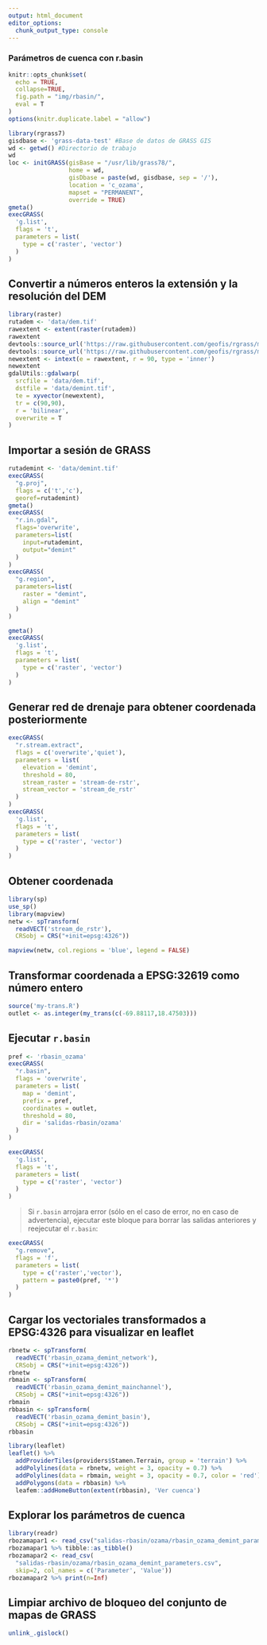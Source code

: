 ```yaml
---
output: html_document
editor_options: 
  chunk_output_type: console
---
```

### Parámetros de cuenca con r.basin
```r
knitr::opts_chunk$set(
  echo = TRUE,
  collapse=TRUE,
  fig.path = "img/rbasin/",
  eval = T
)
options(knitr.duplicate.label = "allow")
```

```r
library(rgrass7)
gisdbase <- 'grass-data-test' #Base de datos de GRASS GIS
wd <- getwd() #Directorio de trabajo
wd
loc <- initGRASS(gisBase = "/usr/lib/grass78/",
                 home = wd,
                 gisDbase = paste(wd, gisdbase, sep = '/'),
                 location = 'c_ozama',
                 mapset = "PERMANENT",
                 override = TRUE)
gmeta()
execGRASS(
  'g.list',
  flags = 't',
  parameters = list(
    type = c('raster', 'vector')
  )
)
```

## Convertir a números enteros la extensión y la resolución del DEM

```r
library(raster)
rutadem <- 'data/dem.tif'
rawextent <- extent(raster(rutadem))
rawextent
devtools::source_url('https://raw.githubusercontent.com/geofis/rgrass/master/integerextent.R')
devtools::source_url('https://raw.githubusercontent.com/geofis/rgrass/master/xyvector.R')
newextent <- intext(e = rawextent, r = 90, type = 'inner')
newextent
gdalUtils::gdalwarp(
  srcfile = 'data/dem.tif',
  dstfile = 'data/demint.tif',
  te = xyvector(newextent),
  tr = c(90,90),
  r = 'bilinear',
  overwrite = T
)
```

## Importar a sesión de GRASS

```r
rutademint <- 'data/demint.tif'
execGRASS(
  "g.proj",
  flags = c('t','c'),
  georef=rutademint)
gmeta()
execGRASS(
  "r.in.gdal",
  flags='overwrite',
  parameters=list(
    input=rutademint,
    output="demint"
  )
)
execGRASS(
  "g.region",
  parameters=list(
    raster = "demint",
    align = "demint"
  )
)
```

```r
gmeta()
execGRASS(
  'g.list',
  flags = 't',
  parameters = list(
    type = c('raster', 'vector')
  )
)
```

## Generar red de drenaje para obtener coordenada posteriormente

```r
execGRASS(
  "r.stream.extract",
  flags = c('overwrite','quiet'),
  parameters = list(
    elevation = 'demint',
    threshold = 80,
    stream_raster = 'stream-de-rstr',
    stream_vector = 'stream_de_rstr'
  )
)
execGRASS(
  'g.list',
  flags = 't',
  parameters = list(
    type = c('raster', 'vector')
  )
)
```

## Obtener coordenada

```r
library(sp)
use_sp()
library(mapview)
netw <- spTransform(
  readVECT('stream_de_rstr'),
  CRSobj = CRS("+init=epsg:4326"))
```

```r
mapview(netw, col.regions = 'blue', legend = FALSE)
```

## Transformar coordenada a EPSG:32619 como número entero

```r
source('my-trans.R')
outlet <- as.integer(my_trans(c(-69.88117,18.47503)))
```

## Ejecutar `r.basin`

```r
pref <- 'rbasin_ozama'
execGRASS(
  "r.basin",
  flags = 'overwrite',
  parameters = list(
    map = 'demint',
    prefix = pref,
    coordinates = outlet,
    threshold = 80,
    dir = 'salidas-rbasin/ozama'
  )
)
```

```r
execGRASS(
  'g.list',
  flags = 't',
  parameters = list(
    type = c('raster', 'vector')
  )
)
```

> Si `r.basin` arrojara error (sólo en el caso de error, no en caso de advertencia), ejecutar este bloque para borrar las salidas anteriores y reejecutar el `r.basin`:
```r
execGRASS(
  "g.remove",
  flags = 'f',
  parameters = list(
    type = c('raster','vector'),
    pattern = paste0(pref, '*')
  )
)
```

## Cargar los vectoriales transformados a EPSG:4326 para visualizar en leaflet

```r
rbnetw <- spTransform(
  readVECT('rbasin_ozama_demint_network'),
  CRSobj = CRS("+init=epsg:4326"))
rbnetw
rbmain <- spTransform(
  readVECT('rbasin_ozama_demint_mainchannel'),
  CRSobj = CRS("+init=epsg:4326"))
rbmain
rbbasin <- spTransform(
  readVECT('rbasin_ozama_demint_basin'),
  CRSobj = CRS("+init=epsg:4326"))
rbbasin
```

```r
library(leaflet)
leaflet() %>%
  addProviderTiles(providers$Stamen.Terrain, group = 'terrain') %>%
  addPolylines(data = rbnetw, weight = 3, opacity = 0.7) %>% 
  addPolylines(data = rbmain, weight = 3, opacity = 0.7, color = 'red') %>% 
  addPolygons(data = rbbasin) %>% 
  leafem::addHomeButton(extent(rbbasin), 'Ver cuenca')
```

## Explorar los parámetros de cuenca

```r
library(readr)
rbozamapar1 <- read_csv("salidas-rbasin/ozama/rbasin_ozama_demint_parametersT.csv")
rbozamapar1 %>% tibble::as_tibble()
rbozamapar2 <- read_csv(
  "salidas-rbasin/ozama/rbasin_ozama_demint_parameters.csv",
  skip=2, col_names = c('Parameter', 'Value'))
rbozamapar2 %>% print(n=Inf)
```

## Limpiar archivo de bloqueo del conjunto de mapas de GRASS

```r
unlink_.gislock()
```
